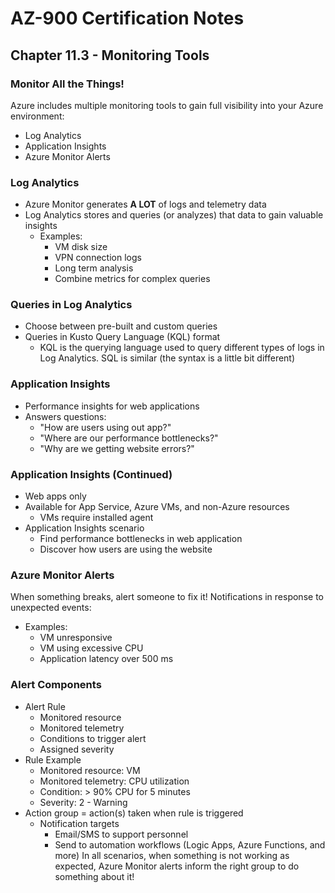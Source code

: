 # AZ-900 Certification Notes
## Chapter 11.3 - Monitoring Tools

### Monitor All the Things!
Azure includes multiple monitoring tools to gain full visibility into your Azure environment:
* Log Analytics
* Application Insights
* Azure Monitor Alerts

### Log Analytics
* Azure Monitor generates **A LOT** of logs and telemetry data
* Log Analytics stores and queries (or analyzes) that data to gain valuable insights
	* Examples:
		* VM disk size
		* VPN connection logs
		* Long term analysis
		* Combine metrics for complex queries

### Queries in Log Analytics
* Choose between pre-built and custom queries
* Queries in Kusto Query Language (KQL) format
	* KQL is the querying language used to query different types of logs in Log Analytics. SQL is similar (the syntax is a little bit different)
  
### Application Insights
* Performance insights for web applications
* Answers questions:
	* "How are users using out app?"
	* "Where are our performance bottlenecks?"
	* "Why are we getting website errors?"

### Application Insights (Continued)
* Web apps only
* Available for App Service, Azure VMs, and non-Azure resources
	* VMs require installed agent
* Application Insights scenario
	* Find performance bottlenecks in web application
	* Discover how users are using the website

### Azure Monitor Alerts
When something breaks, alert someone to fix it!
Notifications in response to unexpected events:
* Examples:
	* VM unresponsive
	* VM using excessive CPU
	* Application latency over 500 ms

### Alert Components
* Alert Rule
	* Monitored resource
	* Monitored telemetry
	* Conditions to trigger alert
	* Assigned severity
* Rule Example
	* Monitored resource: VM
	* Monitored telemetry: CPU utilization
	* Condition: > 90% CPU for 5 minutes
	* Severity: 2 - Warning
* Action group = action(s) taken when rule is triggered
	* Notification targets
		* Email/SMS to support personnel
		* Send to automation workflows (Logic Apps, Azure Functions, and more)
In all scenarios, when something is not working as expected, Azure Monitor alerts inform the right group to do something about it!